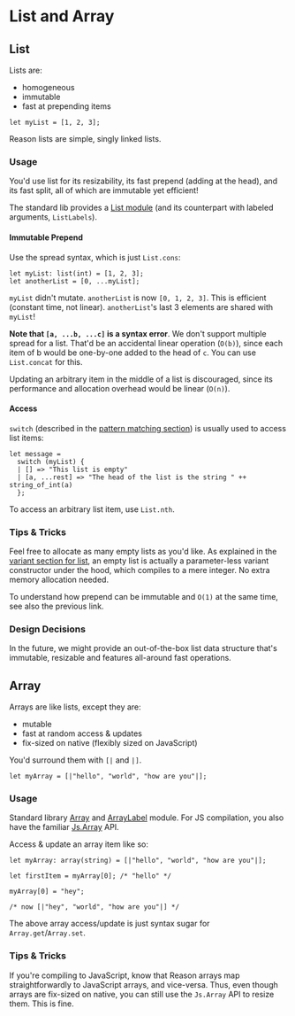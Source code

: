 
# List and Array

## List

Lists are:

- homogeneous
- immutable
- fast at prepending items

```reason
let myList = [1, 2, 3];
```

Reason lists are simple, singly linked lists.

### Usage

You'd use list for its resizability, its fast prepend (adding at the head), and its fast split, all of which are immutable yet efficient!

The standard lib provides a [List module](/api/List.html) (and its counterpart with labeled arguments, `ListLabels`).

#### Immutable Prepend

Use the spread syntax, which is just `List.cons`:

```reason
let myList: list(int) = [1, 2, 3];
let anotherList = [0, ...myList];
```

`myList` didn't mutate. `anotherList` is now `[0, 1, 2, 3]`. This is efficient (constant time, not linear). `anotherList`'s last 3 elements are shared with `myList`!

**Note that `[a, ...b, ...c]` is a syntax error**. We don't support multiple spread for a list. That'd be an accidental linear operation (`O(b)`), since each item of b would be one-by-one added to the head of `c`. You can use `List.concat` for this.

Updating an arbitrary item in the middle of a list is discouraged, since its performance and allocation overhead would be linear (`O(n)`).

#### Access

`switch` (described in the [pattern matching section](pattern-matching.md)) is usually used to access list items:

```reason
let message =
  switch (myList) {
  | [] => "This list is empty"
  | [a, ...rest] => "The head of the list is the string " ++ string_of_int(a)
  };
```

To access an arbitrary list item, use `List.nth`.

### Tips & Tricks

Feel free to allocate as many empty lists as you'd like. As explained in the [variant section for list](variant.md#honorable-mentions), an empty list is actually a parameter-less variant constructor under the hood, which compiles to a mere integer. No extra memory allocation needed.

To understand how prepend can be immutable and `O(1)` at the same time, see also the previous link.

### Design Decisions

In the future, we might provide an out-of-the-box list data structure that's immutable, resizable and features all-around fast operations.

## Array

Arrays are like lists, except they are:

- mutable
- fast at random access & updates
- fix-sized on native (flexibly sized on JavaScript)

You'd surround them with `[|` and `|]`.

```reason
let myArray = [|"hello", "world", "how are you"|];
```

### Usage

Standard library [Array](/api/Array.html) and [ArrayLabel](/api/ArrayLabels.html) module. For JS compilation, you also have the familiar [Js.Array](https://bucklescript.github.io/bucklescript/api/Js.Array.html) API.

Access & update an array item like so:

```reason
let myArray: array(string) = [|"hello", "world", "how are you"|];

let firstItem = myArray[0]; /* "hello" */

myArray[0] = "hey";

/* now [|"hey", "world", "how are you"|] */
```

The above array access/update is just syntax sugar for `Array.get`/`Array.set`.

### Tips & Tricks

If you're compiling to JavaScript, know that Reason arrays map straightforwardly to JavaScript arrays, and vice-versa. Thus, even though arrays are fix-sized on native, you can still use the `Js.Array` API to resize them. This is fine.
